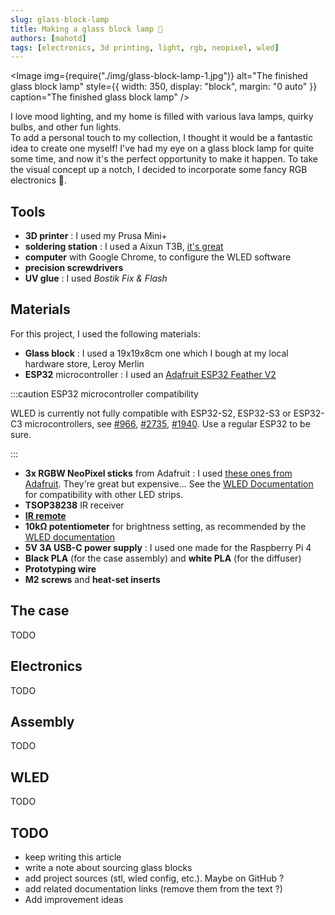 ```yaml
---
slug: glass-block-lamp
title: Making a glass block lamp 🌈
authors: [mahotd]
tags: [electronics, 3d printing, light, rgb, neopixel, wled]
---
```



<Image
  img={require("./img/glass-block-lamp-1.jpg")}
  alt="The finished glass block lamp"
  style={{ width: 350, display: "block", margin: "0 auto" }}
  caption="The finished glass block lamp"
/>
<br />

I love mood lighting, and my home is filled with various lava lamps, quirky bulbs, and other fun lights.<br/>
To add a personal touch to my collection, I thought it would be a fantastic idea to create one myself!
I've had my eye on a glass block lamp for quite some time, and now it's the perfect opportunity to make it happen.
To take the visual concept up a notch, I decided to incorporate some fancy RGB electronics 🌈.

<!-- truncate -->

## Tools

- **3D printer** : I used my Prusa Mini+
- **soldering station** : I used a Aixun T3B, [it's great](https://youtu.be/Ds2Xq3dwV30)
- **computer** with Google Chrome, to configure the WLED software
- **precision screwdrivers**
- **UV glue** : I used *Bostik Fix & Flash*

## Materials

For this project, I used the following materials:

- **Glass block** : I used a 19x19x8cm one which I bough at my local hardware store, Leroy Merlin
- **ESP32** microcontroller : I used an [Adafruit ESP32 Feather V2](https://www.adafruit.com/product/5400)

:::caution ESP32 microcontroller compatibility

WLED is currently not fully compatible with ESP32-S2, ESP32-S3 or ESP32-C3 microcontrollers, see [#966](https://github.com/Aircoookie/WLED/issues/966), [#2735](https://github.com/Aircoookie/WLED/issues/2735), [#1940](https://github.com/Aircoookie/WLED/issues/1940).
Use a regular ESP32 to be sure.

:::
- **3x RGBW NeoPixel sticks** from Adafruit : I used [these ones from Adafruit](https://www.adafruit.com/product/2867). They're great but expensive... See the [WLED Documentation](https://kno.wled.ge/basics/compatible-hardware/#addressable-led-strips) for compatibility with other LED strips.
- **TSOP38238** IR receiver
- [**IR remote**](https://kno.wled.ge/interfaces/infrared/)
- **10kΩ potentiometer** for brightness setting, as recommended by the [WLED documentation](https://kno.wled.ge/features/macros/#global-brightness)
- **5V 3A USB-C power supply** : I used one made for the Raspberry Pi 4
- **Black PLA** (for the case assembly) and **white PLA** (for the diffuser)
- **Prototyping wire**
- **M2 screws** and **heat-set inserts**

## The case

TODO

## Electronics

TODO

## Assembly

TODO

## WLED

TODO

## TODO
- keep writing this article
- write a note about sourcing glass blocks
- add project sources (stl, wled config, etc.). Maybe on GitHub ?
- add related documentation links (remove them from the text ?)
- Add improvement ideas
